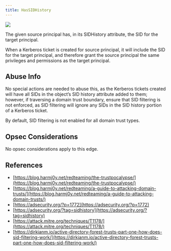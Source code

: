```yaml
---
title: HasSIDHistory
---
```


<img src="/assets/enterprise-AND-community-edition-pill-tag.svg"/> 


The given source principal has, in its SIDHistory attribute, the SID for the target principal.

When a Kerberos ticket is created for source principal, it will include the SID for the target principal, and therefore grant the source principal the same privileges and permissions as the target principal.

Abuse Info
-----------

No special actions are needed to abuse this, as the Kerberos tickets created will have all SIDs in the object’s SID history attribute added to them; however, if traversing a domain trust boundary, ensure that SID filtering is not enforced, as SID filtering will ignore any SIDs in the SID history portion of a Kerberos ticket.

By default, SID filtering is not enabled for all domain trust types.

Opsec Considerations
--------------------

No opsec considerations apply to this edge.

References
----------

* [https://blog.harmj0y.net/redteaming/the-trustpocalypse/](https://blog.harmj0y.net/redteaming/the-trustpocalypse/)
* [https://blog.harmj0y.net/redteaming/a-guide-to-attacking-domain-trusts/](https://blog.harmj0y.net/redteaming/a-guide-to-attacking-domain-trusts/)
* [https://adsecurity.org/?p=1772](https://adsecurity.org/?p=1772)
* [https://adsecurity.org/?tag=sidhistory](https://adsecurity.org/?tag=sidhistory)
* [https://attack.mitre.org/techniques/T1178/](https://attack.mitre.org/techniques/T1178/)
* [https://dirkjanm.io/active-directory-forest-trusts-part-one-how-does-sid-filtering-work/](https://dirkjanm.io/active-directory-forest-trusts-part-one-how-does-sid-filtering-work/)

